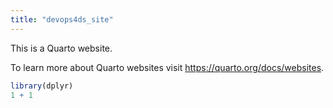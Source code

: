 ```yaml
---
title: "devops4ds_site"
---
```


This is a Quarto website.

To learn more about Quarto websites visit <https://quarto.org/docs/websites>.

```r
library(dplyr)
1 + 1
```
